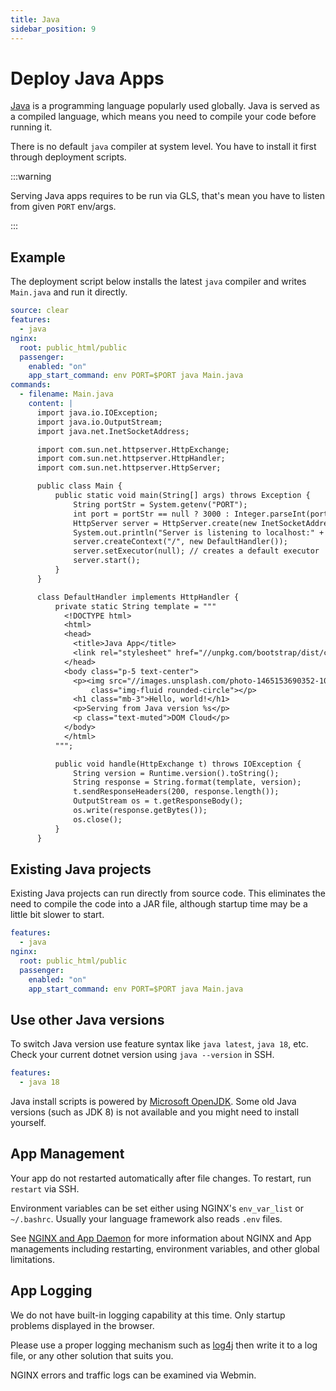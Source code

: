```yaml
---
title: Java
sidebar_position: 9
---
```


# Deploy Java Apps

[Java](https://openjdk.org) is a programming language popularly used globally. Java is served as a compiled language, which means you need to compile your code before running it. 

There is no default `java` compiler at system level. You have to install it first through deployment scripts.


:::warning

Serving Java apps requires to be run via GLS, that's mean you have to listen from given `PORT` env/args.

:::

## Example

The deployment script below installs the latest `java` compiler and writes `Main.java` and run it directly. 

```yaml title="https://github.com/domcloud/recipes/blob/master/java.yml"
source: clear
features:
  - java
nginx:
  root: public_html/public
  passenger:
    enabled: "on"
    app_start_command: env PORT=$PORT java Main.java
commands:
  - filename: Main.java
    content: |
      import java.io.IOException;
      import java.io.OutputStream;
      import java.net.InetSocketAddress;

      import com.sun.net.httpserver.HttpExchange;
      import com.sun.net.httpserver.HttpHandler;
      import com.sun.net.httpserver.HttpServer;

      public class Main {
          public static void main(String[] args) throws Exception {
              String portStr = System.getenv("PORT");
              int port = portStr == null ? 3000 : Integer.parseInt(portStr);
              HttpServer server = HttpServer.create(new InetSocketAddress(port), 0);
              System.out.println("Server is listening to localhost:" + port);
              server.createContext("/", new DefaultHandler());
              server.setExecutor(null); // creates a default executor
              server.start();
          }
      }

      class DefaultHandler implements HttpHandler {
          private static String template = """
            <!DOCTYPE html>
            <html>
            <head>
              <title>Java App</title>
              <link rel="stylesheet" href="//unpkg.com/bootstrap/dist/css/bootstrap.min.css">
            </head>
            <body class="p-5 text-center">
              <p><img src="//images.unsplash.com/photo-1465153690352-10c1b29577f8?fit=crop&w=200&h=200" 
                  class="img-fluid rounded-circle"></p>
              <h1 class="mb-3">Hello, world!</h1>
              <p>Serving from Java version %s</p>
              <p class="text-muted">DOM Cloud</p>
            </body>
            </html>
          """;

          public void handle(HttpExchange t) throws IOException {
              String version = Runtime.version().toString();
              String response = String.format(template, version);
              t.sendResponseHeaders(200, response.length());
              OutputStream os = t.getResponseBody();
              os.write(response.getBytes());
              os.close();
          }
      }
```


## Existing Java projects

Existing Java projects can run directly from source code. This eliminates the need to compile the code into a JAR file, although startup time may be a little bit slower to start.

```yaml title="https://github.com/domcloud/recipes/blob/master/java-gls.yml"
features:
  - java
nginx:
  root: public_html/public
  passenger:
    enabled: "on"
    app_start_command: env PORT=$PORT java Main.java
```

## Use other Java versions

To switch Java version use feature syntax like `java latest`, `java 18`, etc. Check your current dotnet version using `java --version` in SSH.

```yaml
features:
  - java 18
```

Java install scripts is powered by [Microsoft OpenJDK](https://learn.microsoft.com/en-us/java/openjdk/download). 
Some old Java versions (such as JDK 8) is not available and you might need to install yourself.


## App Management

Your app do not restarted automatically after file changes. To restart, run `restart` via SSH.

Environment variables can be set either using NGINX's `env_var_list` or `~/.bashrc`. Usually your language framework also reads `.env` files.

See [NGINX and App Daemon](../features/nginx.mdx) for more information about NGINX and App managements including restarting, environment variables, and other global limitations.

## App Logging

We do not have built-in logging capability at this time. Only startup problems displayed in the browser.

Please use a proper logging mechanism such as [log4j](https://logging.apache.org/log4j/2.x/) then write it to a log file, or any other solution that suits you.

NGINX errors and traffic logs can be examined via Webmin.
